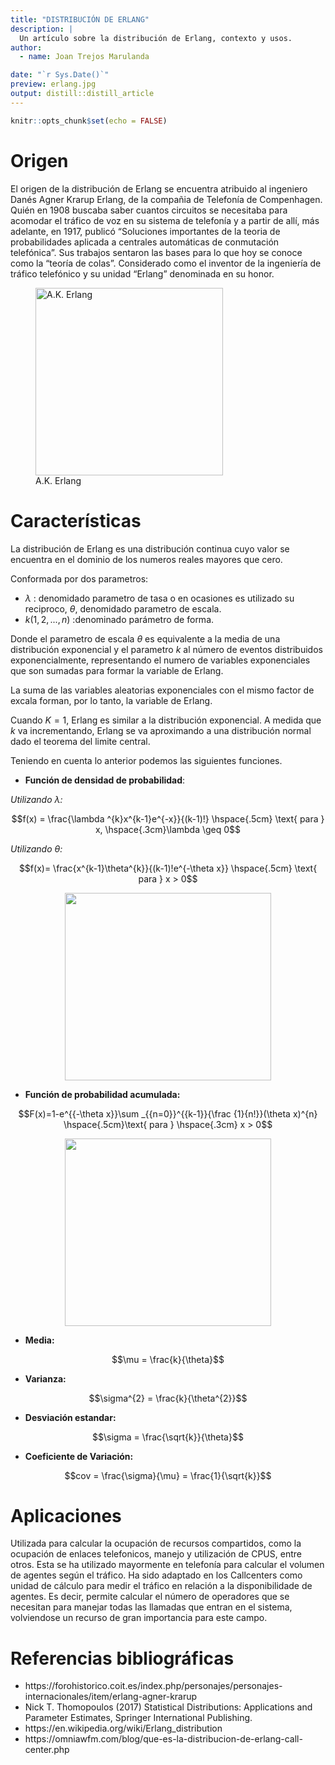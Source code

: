```yaml
---
title: "DISTRIBUCIÓN DE ERLANG"
description: |
  Un artículo sobre la distribución de Erlang, contexto y usos.
author:
  - name: Joan Trejos Marulanda 

date: "`r Sys.Date()`"
preview: erlang.jpg
output: distill::distill_article
---
```


```r
knitr::opts_chunk$set(echo = FALSE)
```

# **Origen**

El origen de la distribución de Erlang se encuentra atribuido al ingeniero Danés Agner Krarup Erlang, de la compañia de Telefonía de Compenhagen. Quién en 1908 buscaba saber cuantos circuitos se necesitaba para acomodar el tráfico de voz en su sistema de telefonía y a partir de allí, más adelante, en 1917, publicó "Soluciones importantes de la teoria de probabilidades aplicada a centrales automáticas de conmutación telefónica". Sus trabajos sentaron las bases para lo que hoy se conoce como la "teoría de colas". Considerado como el inventor de la ingeniería de tráfico telefónico y su unidad "Erlang" denominada en su honor. 

![A.K. Erlang](erlang.jpg){width=250, height=300}

# **Características**
La distribución de Erlang es una distribución continua cuyo valor se encuentra en el dominio de los numeros reales mayores que cero.

Conformada por dos parametros:

* $\lambda$ : denomidado parametro de tasa o en ocasiones es utilizado su reciproco, $\theta$, denomidado parametro de escala.
* $k (1,2,...,n)$ :denominado parámetro de forma.

Donde el parametro de escala $\theta$ es equivalente a la media de una distribución exponencial y el parametro $k$ al número de eventos distribuidos exponencialmente, representando el numero de variables exponenciales que son sumadas para formar la variable de Erlang. 

La suma de las variables aleatorias exponenciales con el mismo factor de excala forman, por lo tanto, la variable de Erlang.

Cuando $K=1$, Erlang es similar a la distribución exponencial. A medida que $k$ va incrementando, Erlang se va aproximando a una distribución normal dado el teorema del limite central. 

Teniendo en cuenta lo anterior podemos las siguientes funciones.

* **Función de densidad de probabilidad**:

*Utilizando $\lambda$:*

$$f(x) = \frac{\lambda ^{k}x^{k-1}e^{-x}}{(k-1)!} \hspace{.5cm} \text{ para } x, \hspace{.3cm}\lambda \geq 0$$

 *Utilizando $\theta$:*
  
$$f(x)= \frac{x^{k-1}\theta^{k}}{(k-1)!e^{-\theta x}} \hspace{.5cm} \text{ para } x > 0$$

<center>

<img src="fundenpro.png" width="330" height="300" />

</center>
  
* **Función de probabilidad acumulada:**


$$F(x)=1-e^{{-\theta x}}\sum _{{n=0}}^{{k-1}}{\frac  {1}{n!}}(\theta x)^{n} \hspace{.5cm}\text{ para } \hspace{.3cm} x > 0$$

<center>

<img src="fundisproba.png" width="330" height="300" />

</center>

* **Media:**

$$\mu = \frac{k}{\theta}$$

* **Varianza:**

$$\sigma^{2} = \frac{k}{\theta^{2}}$$

* **Desviación estandar:**

$$\sigma = \frac{\sqrt{k}}{\theta}$$

* **Coeficiente de Variación:**

$$cov = \frac{\sigma}{\mu} = \frac{1}{\sqrt{k}}$$

# **Aplicaciones**

Utilizada para calcular la ocupación de recursos compartidos, como la ocupación de enlaces telefonicos, manejo y utilización de CPUS, entre otros. Esta se ha utilizado mayormente en telefonía para calcular el volumen de agentes según el tráfico. Ha sido adaptado en los Callcenters como unidad de cálculo para medir el tráfico en relación a la disponibilidade de agentes. Es decir, permite calcular el número de operadores que se necesitan para manejar todas las llamadas que entran en el sistema, volviendose un recurso de gran importancia para este campo.



# **Referencias bibliográficas**

* https://forohistorico.coit.es/index.php/personajes/personajes-internacionales/item/erlang-agner-krarup
* Nick  T.  Thomopoulos  (2017)  Statistical  Distributions:  Applications  and  Parameter Estimates, Springer International Publishing.
* https://en.wikipedia.org/wiki/Erlang_distribution
* https://omniawfm.com/blog/que-es-la-distribucion-de-erlang-call-center.php

